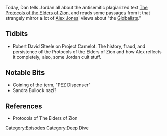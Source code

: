 {{DEFAULTSORT:
    #_EPISODE_0067:Protocols of Zion
}}{{Episode
    | title           = Protocols of Zion
    | caption         = Listen to this episode on [https://knowledgefight.libsyn.com/knowledge-fight-protocols-of-zion Libsyn] [https://open.spotify.com/episode/5WvRbYiSf2IEskDGzcl4My Spotify]
    | episodeNumber   = 67
    | length          = 01:41:17
    | airDate         = July 27, 2017
    | episodeType     = [[:Category:Deep Dive|Deep Dive]]
    | hosts           = [[Dan Friesen]], [[Jordan Holmes]]
    | appearance      = [[Robert David Steele]]
    | beverage        = Faygo Cream Soda
    | previousEpisode = [[66: September 6-17, 2015]]
    | nextEpisode     = [[68: September 19-28, 2015]]
}}

{{Stub}}

Today, Dan tells Jordan all about the antisemitic plagiarized text [[The Protocols of the Elders of Zion]], and reads some passages from it that strangely mirror a lot of [[Alex Jones]]' views about "the [[Globalists]]."

==Tidbits==

*Robert David Steele on Project Camelot. The history, fraud, and persistence of the Protocols of the Elders of Zion and how Alex reflects it completely, also, some Jordan cult stuff.

==Notable Bits==

*Coining of the term, "PEZ Dispenser"
*Sandra Bullock  nazi?

==References==

*Protocols of The Elders of Zion

[[Category:Episodes]]
[[Category:Deep Dive]]
